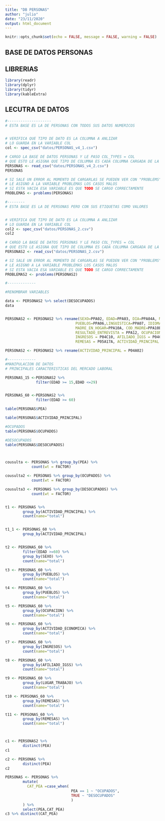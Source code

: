 ```yaml
---
title: "DB PERSONAS"
author: "julio"
date: "23/11/2020"
output: html_document
---
```


```r
knitr::opts_chunk$set(echo = FALSE, message = FALSE, warning = FALSE)
```

## BASE DE DATOS PERSONAS


## LIBRERIAS

```r
library(readr)
library(dplyr)
library(tidyr)
library(kableExtra)

```


## LECUTRA DE DATOS

```r
#--------------------
# ESTA BASE ES LA DE PERSONAS CON TODOS SUS DATOS NUMERICOS


# VERIFICA QUE TIPO DE DATO ES LA COLUMNA A ANLIZAR
# LO GUARDA EN LA VARIABLE COL
col <- spec_csv("datos/PERSONAS_v4_1.csv")

# CARGO LA BASE DE DATOS PERSONAS Y LE PASO COL_TYPES = COL
# QUE ESTO LE ASIGNA QUE TIPO DE COLUMNA ES CADA COLUMNA CARGADA DE LA BASE DE PERSONAS
PERSONAS <- read_csv("datos/PERSONAS_v4_2.csv")
PERSONAS

# SI SALE UN ERROR AL MOMENTO DE CARGARLAS SE PUEDEN VER CON "PROBLEMS"
# LE ASIGNO A LA VARIABLE PROBLEMAS LOS CASOS MALOS
# SI ESTA VACIA ESA VARIABLE ES QUE TODO SE CARGO CORRECTAMENTE
PROBLEMAS <- problems(PERSONAS)

```


```r
#--------
# ESTA BASE ES LA DE PERSONAS PERO CON SUS ETIQUETAS COMO VALORES


# VERIFICA QUE TIPO DE DATO ES LA COLUMNA A ANLIZAR
# LO GUARDA EN LA VARIABLE COL
col2 <- spec_csv("datos/PERSONAS_2.csv")
col2

# CARGO LA BASE DE DATOS PERSONAS Y LE PASO COL_TYPES = COL
# QUE ESTO LE ASIGNA QUE TIPO DE COLUMNA ES CADA COLUMNA CARGADA DE LA BASE DE PERSONAS
PERSONAS2 <- read_csv("datos/PERSONAS_2.csv")

# SI SALE UN ERROR AL MOMENTO DE CARGARLAS SE PUEDEN VER CON "PROBLEMS"
# LE ASIGNO A LA VARIABLE PROBLEMAS LOS CASOS MALOS
# SI ESTA VACIA ESA VARIABLE ES QUE TODO SE CARGO CORRECTAMENTE
PROBLEMAS2 <- problems(PERSONAS2)

```

```r
#-------------

#RENOMBRAR VARIABLES

data <- PERSONAS2 %>% select(DESOCUPADOS)
data


PERSONAS2 <- PERSONAS2 %>% rename(SEXO=PPA02, EDAD=PPA03, DIA=PPA04A, MES=PPA04B, ANIO=PPA04C, PARENTESCO = PPA05,
                                PUEBLOS=PPA06,LINGUISTICA=PPA07, IDIOMA =PPA08, ESTADO_CIVIL =PPA09,
                                MADRE_EN_HOGAR=PPA10A, COD_MADRE=PPA10B, TOTAL_HIJOS = PPA11, 
                                RESULTADO_ENTREVISTA = PPA12, OCUPACION = P04C02B_2D, ACTIVIDAD_ECONOMICA= P04C04B_2D,
                                INGRESOS = P04C10, AFILIADO_IGSS = P04C25A, LUGAR_TRABAJO = P03B01,
                                REMESAS = P05A17A, ACTIVIDAD_PRINCIPAL = P04A02)

PERSONAS2 <- PERSONAS2 %>% rename(ACTIVIDAD_PRINCIPAL = P04A02)

#-------------
#MANIPULACION DE DATOS
# PRINCIPALES CARACTERISTICAS DEL MERCADO LABORAL

PERSONAS_15 <-PERSONAS2 %>%
              filter(EDAD >= 15,EDAD <=29)


PERSONAS_60 <-PERSONAS2 %>%
              filter(EDAD >= 60)

table(PERSONAS$PEA)

table(PERSONAS$ACTIVIDAD_PRINCIPAL)

#OCUPADOS
table(PERSONAS$OCUPADOS)

#DESOCUPADOS
table(PERSONAS$DESOCUPADOS)



cousulta <- PERSONAS %>% group_by(PEA) %>% 
            count(wt = FACTOR)

cousulta2 <- PERSONAS %>% group_by(OCUPADOS) %>% 
            count(wt = FACTOR)

cousulta3 <- PERSONAS %>% group_by(DESOCUPADOS) %>% 
            count(wt = FACTOR)


t1 <- PERSONAS %>% 
        group_by(ACTIVIDAD_PRINCIPAL) %>% 
        count(name="total")


t1_1 <- PERSONAS_60 %>% 
        group_by(ACTIVIDAD_PRINCIPAL) 


t2 <- PERSONAS_60 %>% 
        filter(EDAD >=60) %>% 
        group_by(SEXO) %>% 
        count(name="total")

t3 <- PERSONAS_60 %>% 
        group_by(PUEBLOS) %>% 
        count(name="total")

t4 <- PERSONAS_60 %>% 
        group_by(PUEBLOS) %>% 
        count(name="total") 

t5 <- PERSONAS_60 %>% 
        group_by(OCUPACION) %>% 
        count(name="total") 

t6 <- PERSONAS_60 %>% 
        group_by(ACTIVIDAD_ECONOMICA) %>% 
        count(name="total") 

t7 <- PERSONAS_60 %>% 
        group_by(INGRESOS) %>% 
        count(name="total") 

t8 <- PERSONAS_60 %>% 
        group_by(AFILIADO_IGSS) %>% 
        count(name="total") 

t9 <- PERSONAS_60 %>% 
        group_by(LUGAR_TRABAJO) %>% 
        count(name="total") 

t10 <- PERSONAS_60 %>% 
        group_by(REMESAS) %>% 
        count(name="total") 

t11 <- PERSONAS_60 %>% 
        group_by(REMESAS) %>% 
        count(name="total") 




```




```r
c1 <- PERSONAS2 %>% 
        distinct(PEA)
c1

c2 <- PERSONAS %>% 
        distinct(PEA)
c2

PERSONAS <- PERSONAS %>% 
        mutate(
          CAT_PEA =case_when(
                              PEA == 1 ~ "OCUPADOS",
                              TRUE ~ "DESOCUPADOS"
                              )
        ) %>% 
        select(PEA,CAT_PEA)
c3 %>% distinct(CAT_PEA)

```


